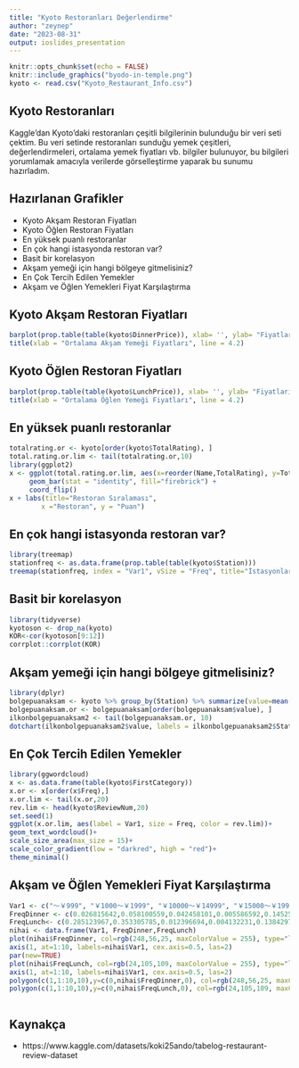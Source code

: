 ---
title: "Kyoto Restoranları Değerlendirme"
author: "zeynep"
date: "2023-08-31"
output: ioslides_presentation
---

```{r setup, include=FALSE}
knitr::opts_chunk$set(echo = FALSE)
knitr::include_graphics("byodo-in-temple.png")
kyoto <- read.csv("Kyoto_Restaurant_Info.csv")
```

## Kyoto Restoranları

Kaggle'dan Kyoto'daki restoranları çeşitli bilgilerinin bulunduğu bir veri seti çektim. Bu veri setinde restoranları sunduğu yemek çeşitleri, değerlendirmeleri, ortalama yemek fiyatları vb. bilgiler bulunuyor, bu bilgileri yorumlamak amacıyla verilerde görselleştirme yaparak bu sunumu hazırladım.

## Hazırlanan Grafikler

- Kyoto Akşam Restoran Fiyatları
- Kyoto Öğlen Restoran Fiyatları
- En yüksek puanlı restoranlar
- En çok hangi istasyonda restoran var?
- Basit bir korelasyon
- Akşam yemeği için hangi bölgeye gitmelisiniz?
- En Çok Tercih Edilen Yemekler
- Akşam ve Öğlen Yemekleri Fiyat Karşılaştırma




## Kyoto Akşam Restoran Fiyatları
```{r fiyataksam, echo = F, results= TRUE, warning=FALSE, message=FALSE}

barplot(prop.table(table(kyoto$DinnerPrice)), xlab= '', ylab= "Fiyatların Sıklık Oranı",axisnames= TRUE,las=2, col= "firebrick",cex.names= 0.45 , axes= FALSE,border= NA, main= "Kyoto Restoran Fiyatları")
title(xlab = "Ortalama Akşam Yemeği Fiyatları", line = 4.2)

```


## Kyoto Öğlen Restoran Fiyatları

```{r fiyatsabah, echo = F, results= TRUE, warning=FALSE, message=FALSE}

barplot(prop.table(table(kyoto$LunchPrice)), xlab= '', ylab= "Fiyatların Sıklık Oranı",axisnames= TRUE, las=2, col= "firebrick4", cex.names= 0.45, axes= FALSE, border= NA, main= "Kyoto Restoran Fiyatları")
title(xlab = "Ortalama Öğlen Yemeği Fiyatları", line = 4.2)
```

## En yüksek puanlı restoranlar
```{r yanbar, results= TRUE, warning=FALSE, message=FALSE}
totalrating.or <- kyoto[order(kyoto$TotalRating), ]
total.rating.or.lim <- tail(totalrating.or,10)
library(ggplot2)
x <- ggplot(total.rating.or.lim, aes(x=reorder(Name,TotalRating), y=TotalRating)) +
     geom_bar(stat = "identity", fill="firebrick") +
     coord_flip()
x + labs(title="Restoran Sıralaması",
        x ="Restoran", y = "Puan")
```


## En çok hangi istasyonda restoran var?

```{r treemap, results= TRUE, warning=FALSE, message=FALSE}
library(treemap)
stationfreq <- as.data.frame(prop.table(table(kyoto$Station)))
treemap(stationfreq, index = "Var1", vSize = "Freq", title="İstasyonlardaki Restoran Sayıları")

```


## Basit bir korelasyon

```{r cor, results= TRUE, warning=FALSE, message=FALSE}
library(tidyverse)
kyotoson <- drop_na(kyoto)
KOR<-cor(kyotoson[9:12])
corrplot::corrplot(KOR)

```


## Akşam yemeği için hangi bölgeye gitmelisiniz?

```{r bar, results= TRUE, warning=FALSE, message=FALSE}
library(dplyr)
bolgepuanaksam <- kyoto %>% group_by(Station) %>% summarize(value=mean(DinnerRating))
bolgepuanaksam.or <- bolgepuanaksam[order(bolgepuanaksam$value), ]
ilkonbolgepuanaksam2 <- tail(bolgepuanaksam.or, 10)
dotchart(ilkonbolgepuanaksam2$value, labels = ilkonbolgepuanaksam2$Station,cex = 0.8, col= "firebrick",pch=19, xlab = "Puan")

```

## En Çok Tercih Edilen Yemekler

```{r wordcloud, results= TRUE, warning=FALSE, message=FALSE}
library(ggwordcloud)
x <- as.data.frame(table(kyoto$FirstCategory))
x.or <- x[order(x$Freq),]
x.or.lim <- tail(x.or,20)
rev.lim <- head(kyoto$ReviewNum,20)
set.seed(1)
ggplot(x.or.lim, aes(label = Var1, size = Freq, color = rev.lim))+
geom_text_wordcloud()+
scale_size_area(max_size = 15)+
scale_color_gradient(low = "darkred", high = "red")+
theme_minimal()

```


## Akşam ve Öğlen Yemekleri Fiyat Karşılaştırma

```{r area, results= TRUE, warning=FALSE, message=FALSE}
Var1 <- c("～￥999", "￥1000～￥1999", "￥10000～￥14999", "￥15000～￥19999", "￥2000～￥2999", "￥3000～￥3999", "￥4000～￥4999", "￥5000～￥5999", "￥6000～￥7999", "￥8000～￥9999")
FreqDinner <- c(0.026815642,0.058100559,0.042458101,0.005586592,0.145251397,0.351955307,0.173184358,0.087150838,0.053631285,0.045810056)
FreqLunch<- c(0.285123967,0.353305785,0.012396694,0.004132231,0.138429752,0.107438017,0.039256198,0.035123967,0.014462810,0.010330579)
nihai <- data.frame(Var1, FreqDinner,FreqLunch)
plot(nihai$FreqDinner, col=rgb(248,56,25, maxColorValue = 255), type="l", lwd=3, xlab="", ylab="", pch=20, xaxt="n")
axis(1, at=1:10, labels=nihai$Var1, cex.axis=0.5, las=2)
par(new=TRUE)
plot(nihai$FreqLunch, col=rgb(24,105,109, maxColorValue = 255), type="l", lwd=3, xlab="", ylab="", pch=20, xaxt="n")
axis(1, at=1:10, labels=nihai$Var1, cex.axis=0.5, las=2)
polygon(c(1,1:10,10),y=c(0,nihai$FreqDinner,0), col=rgb(248,56,25, maxColorValue = 255, alpha = 60), border=F)
polygon(c(1,1:10,10),y=c(0,nihai$FreqLunch,0), col=rgb(24,105,109, maxColorValue = 255, alpha = 60), border=F)



```

## Kaynakça

- https://www.kaggle.com/datasets/koki25ando/tabelog-restaurant-review-dataset

